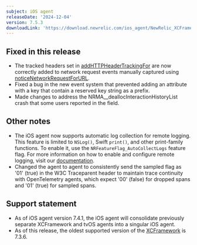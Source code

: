 ```yaml
---
subject: iOS agent
releaseDate: '2024-12-04'
version: 7.5.3
downloadLink: 'https://download.newrelic.com/ios_agent/NewRelic_XCFramework_Agent_7.5.3.zip'
---
```


## Fixed in this release
* The tracked headers set in [addHTTPHeaderTrackingFor](/docs/mobile-monitoring/new-relic-mobile/mobile-sdk/add-tracked-headers) are now correctly added to network request events manually captured using [noticeNetworkRequestForURL](/docs/mobile-monitoring/new-relic-mobile/mobile-sdk/network-request-success).
* Fixed a bug in the new event system that prevented adding an attribute with a key that contain a reserved key string as a prefix.
* Made changes to address the NRMA__deallocInteractionHistoryList crash that some users reported in the field.

## Other notes
* The iOS agent now supports automatic log collection for remote logging. This feature is limited to `NSLog()`,  Swift `print()`, and other print-family functions. To enable it, use the `NRFeatureFlag_AutoCollectLogs` feature flag. For more information on how to enable and configure remote logging, visit our [documentation](/docs/mobile-monitoring/new-relic-mobile-ios/configuration/ios-remote-logging).
* Changed the agent to agent to consistently send the sampled flag as '01' (true) in the W3C Traceparent header to maintain trace continuity with OpenTelemetry agents, which expect '00' (false) for dropped spans and '01' (true) for sampled spans.

## Support statement

* As of iOS agent version 7.4.1, the iOS agent will consolidate previously separate XCFramework and tvOS agents into a singular iOS agent.
* As of this release, the oldest supported version of the [XCFramework](/docs/release-notes/mobile-release-notes/ios-release-notes/xcframework-agent-736) is 7.3.6.

